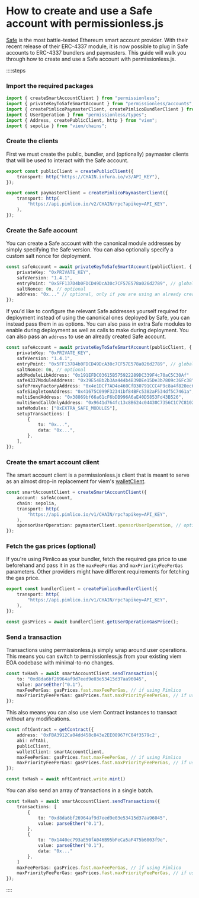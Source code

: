 # How to create and use a Safe account with permissionless.js

[Safe](https://safe.global) is the most battle-tested Ethereum smart account provider. With their recent release of their ERC-4337 module, it is now possible to plug in Safe accounts to ERC-4337 bundlers and paymasters. This guide will walk you through how to create and use a Safe account with permissionless.js.

::::steps

### Import the required packages

```ts
import { createSmartAccountClient } from "permissionless";
import { privateKeyToSafeSmartAccount } from "permissionless/accounts";
import { createPimlicoPaymasterClient, createPimlicoBundlerClient } from "permissionless/clients/pimlico";
import { UserOperation } from "permissionless/types";
import { Address, createPublicClient, http } from "viem";
import { sepolia } from "viem/chains";
```

### Create the clients

First we must create the public, bundler, and (optionally) paymaster clients that will be used to interact with the Safe account.

```ts
export const publicClient = createPublicClient({
	transport: http("https://CHAIN.infura.io/v3/API_KEY"),
});

export const paymasterClient = createPimlicoPaymasterClient({
	transport: http(
		"https://api.pimlico.io/v2/CHAIN/rpc?apikey=API_KEY",
	),
});
```

### Create the Safe account

You can create a Safe account with the canonical module addresses by simply specifying the Safe version. You can also optionally specify a custom salt nonce for deployment.

```ts
const safeAccount = await privateKeyToSafeSmartAccount(publicClient, {
	privateKey: "0xPRIVATE_KEY",
	safeVersion: "1.4.1",
	entryPoint: "0x5FF137D4b0FDCD49DcA30c7CF57E578a026d2789", // global entrypoint
	saltNonce: 0n, // optional
	address: "0x..." // optional, only if you are using an already created account
});
```

If you'd like to configure the relevant Safe addresses yourself required for deployment instead of using the canonical ones deployed by Safe, you can instead pass them in as options. You can also pass in extra Safe modules to enable during deployment as well as calls to make during deployment. You can also pass an `address` to use an already created Safe account.

```ts
const safeAccount = await privateKeyToSafeSmartAccount(publicClient, {
	privateKey: "0xPRIVATE_KEY",
	safeVersion: "1.4.1",
	entryPoint: "0x5FF137D4b0FDCD49DcA30c7CF57E578a026d2789", // global entrypoint
	saltNonce: 0n, // optional
	addModuleLibAddress: "0x191EFDC03615B575922289DC339F4c70aC5C30Af"
    safe4337ModuleAddress: "0x39E54Bb2b3Aa444b4B39DEe15De3b7809c36Fc38"
    safeProxyFactoryAddress: "0x4e1DCf7AD4e460CfD30791CCC4F9c8a4f820ec67"
    safeSingletonAddress: "0x41675C099F32341bf84BFc5382aF534df5C7461a",
	multiSendAddress: "0x38869bf66a61cF6bDB996A6aE40D5853Fd43B526",
	multiSendCallOnlyAddress: "0x9641d764fc13c8B624c04430C7356C1C7C8102e2",
	safeModules: ["0xEXTRA_SAFE_MODULES"],
	setupTransactions: [
		{
			to: "0x...",
			data: "0x...",
		},
	],
});
```

### Create the smart account client

The smart account client is a permissionless.js client that is meant to serve as an almost drop-in replacement for viem's [walletClient](https://viem.sh/docs/clients/wallet.html).

```ts
const smartAccountClient = createSmartAccountClient({
	account: safeAccount,
	chain: sepolia,
	transport: http(
		"https://api.pimlico.io/v1/CHAIN/rpc?apikey=API_KEY",
	),
	sponsorUserOperation: paymasterClient.sponsorUserOperation, // optional
});
```

### Fetch the gas prices (optional)

If you're using Pimlico as your bundler, fetch the required gas price to use beforehand and pass it in as the `maxFeePerGas` and `maxPriorityFeePerGas` parameters. Other providers might have different requirements for fetching the gas price.

```ts
export const bundlerClient = createPimlicoBundlerClient({
	transport: http(
		"https://api.pimlico.io/v1/CHAIN/rpc?apikey=API_KEY",
	),
});

const gasPrices = await bundlerClient.getUserOperationGasPrice();
```

### Send a transaction

Transactions using permissionless.js simply wrap around user operations. This means you can switch to permissionless.js from your existing viem EOA codebase with minimal-to-no changes.

```ts
const txHash = await smartAccountClient.sendTransaction({
	to: "0xd8da6bf26964af9d7eed9e03e53415d37aa96045",
	value: parseEther("0.1"),
	maxFeePerGas: gasPrices.fast.maxFeePerGas, // if using Pimlico
	maxPriorityFeePerGas: gasPrices.fast.maxPriorityFeePerGas, // if using Pimlico
});
```

This also means you can also use viem Contract instances to transact without any modifications.

```ts
const nftContract = getContract({
	address: '0xFBA3912Ca04dd458c843e2EE08967fC04f3579c2',
	abi: nftAbi,
	publicClient,
	walletClient: smartAccountClient,
	maxFeePerGas: gasPrices.fast.maxFeePerGas, // if using Pimlico
	maxPriorityFeePerGas: gasPrices.fast.maxPriorityFeePerGas, // if using Pimlico
});

const txHash = await nftContract.write.mint()
```

You can also send an array of transactions in a single batch.

```ts
const txHash = await smartAccountClient.sendTransactions({
	transactions: [
		{
			to: "0xd8da6bf26964af9d7eed9e03e53415d37aa96045",
			value: parseEther("0.1"),
		},
		{
			to: "0x1440ec793aE50fA046B95bFeCa5aF475b6003f9e",
			value: parseEther("0.1"),
			data: "0x..."
		},
	]
	maxFeePerGas: gasPrices.fast.maxFeePerGas, // if using Pimlico
	maxPriorityFeePerGas: gasPrices.fast.maxPriorityFeePerGas, // if using Pimlico
});
```

::::